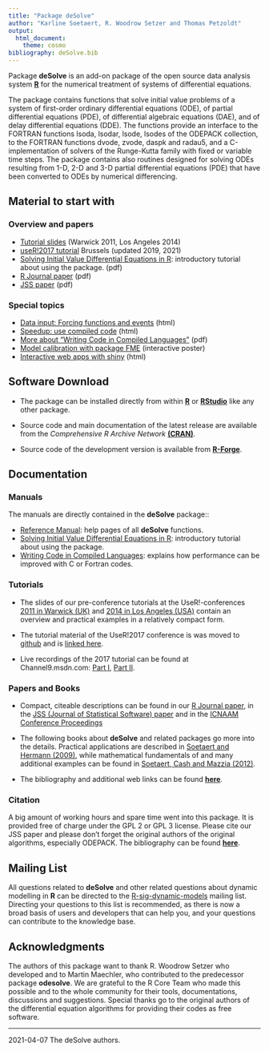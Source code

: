 ```yaml
---
title: "Package deSolve"
author: "Karline Soetaert, R. Woodrow Setzer and Thomas Petzoldt"
output: 
  html_document:
    theme: cosmo
bibliography: deSolve.bib
---
```


Package **deSolve** is an add-on package of the open source data analysis system 
<a href="http://www.r-project.org" target="_top">**R**</a> for the numerical treatment of systems of differential equations.

The package contains functions that solve initial value problems of a system of first-order ordinary differential equations (ODE), of partial differential equations (PDE), of differential algebraic equations (DAE), and of delay differential equations (DDE). The functions provide an interface to the FORTRAN functions lsoda, lsodar, lsode, lsodes of the ODEPACK collection, to the FORTRAN functions dvode, zvode, daspk and radau5, and a C-implementation of solvers of the Runge-Kutta family with fixed or variable time steps. The package contains also routines designed for solving ODEs resulting from 1-D, 2-D and 3-D partial differential equations (PDE) that have been converted to ODEs by numerical differencing.

## Material to start with

### Overview and papers

* [Tutorial slides](user2014/tutorial.pdf) (Warwick 2011, Los Angeles 2014)
* [useR!2017 tutorial](user2017/) Brussels (updated 2019, 2021)
* [Solving Initial Value Differential Equations in R](http://cran.r-project.org/web/packages/deSolve/vignettes/deSolve.pdf): introductory tutorial about using the package. (pdf)
* [R Journal paper](https://journal.r-project.org/archive/2010-2/RJournal_2010-2_Soetaert~et~al.pdf) (pdf)
* [JSS paper](https://www.jstatsoft.org/index.php/jss/article/view/v033i09/v33i09.pdf) (pdf)

### Special topics

* [Data input: Forcing functions and events](https://tpetzoldt.github.io/deSolve-forcing/deSolve-forcing.html) (html)
* [Speedup: use compiled code](https://tpetzoldt.github.io/deSolve-compiled/deSolve-compiled.html) (html)
* [More about "Writing Code in Compiled Languages"](http://cran.r-project.org/web/packages/deSolve/vignettes/compiledCode.pdf) (pdf)
* [Model calibration with package FME](user2014/examples/FME/index.html) (interactive poster)
* [Interactive web apps with shiny](https://tpetzoldt.github.io/deSolve-shiny/deSolve-shiny.html) (html)




## Software Download

* The package can be installed directly from within <a href="http://www.r-project.org" target="_top">**R**</a>  or <a href="http://www.rstudio.com" target="_top">**RStudio**</a>  like any other package. 

* Source code and main documentation of the latest release are available from the *Comprehensive R Archive Network* 
<a href="http://cran.r-project.org/web/packages/deSolve" target="_top">**(CRAN)**</a>. 

* Source code of the development version is available from <a href="http://r-forge.r-project.org/projects/desolve/" target="_top">**R-Forge**</a>.

## Documentation

### Manuals

The manuals are directly contained in the **deSolve** package::

* [Reference Manual](http://cran.r-project.org/web/packages/deSolve/deSolve.pdf): help pages of all **deSolve** functions.
* [Solving Initial Value Differential Equations in R](http://cran.r-project.org/web/packages/deSolve/vignettes/deSolve.pdf): introductory tutorial about using the package.
* [Writing Code in Compiled Languages](http://cran.r-project.org/web/packages/deSolve/vignettes/compiledCode.pdf): explains how performance can be improved with C or Fortran codes.

### Tutorials

* The slides of our pre-conference tutorials at the UseR!-conferences [2011 in Warwick (UK)](slides/tutorial.pdf) and [2014 in Los Angeles (USA)](user2014/tutorial.pdf) contain an overview and practical examples in a relatively compact form.

* The tutorial material of the UseR!2017 conference is was moved to [github](https://tpetzoldt.github.io/) and is [linked here](http://desolve.r-forge.r-project.org/user2017/). 
* Live recordings of the 2017 tutorial can be found at Channel9.msdn.com:
[Part I](https://channel9.msdn.com/Events/useR-international-R-User-conferences/useR-International-R-User-2017-Conference/Modelling-the-environment-in-R-from-small-scale-to-global-applications), 
[Part II](https://channel9.msdn.com/Events/useR-international-R-User-conferences/useR-International-R-User-2017-Conference/Modelling-the-environment-in-R-from-small-scale-to-global-applications-II).


### Papers and Books

* Compact, citeable descriptions can be found in our 
<a href="http://journal.r-project.org/archive/2010-2/RJournal_2010-2_Soetaert~et~al.pdf" target="_top">R Journal paper</a>, 
in the 
<a href="http://www.jstatsoft.org/v33/i09" target="_top">JSS (Journal of Statistical Software) paper</a> and in the 
<a href="http://dx.doi.org/10.1063/1.3498463" target="_top">ICNAAM Conference Proceedings</a>

* The following books about **deSolve** and related packages go more into the details. 
Practical applications are described in <a href="http://www.springer.com/cn/book/9781402086236" target="_top">Soetaert and Hermann (2009)</a>, 
while mathematical fundamentals of and many additional examples can be found in 
<a href="http://www.springer.com/cn/book/9783642280696" target="_top">Soetaert, Cash and Mazzia (2012)</a>.

* The bibliography and additional web links can be found [**here**](bibliography.html).


### Citation

A big amount of working hours and spare time went into this package. It is provided free of charge under the GPL 2 or GPL 3 license. Please cite our JSS paper and please don't forget the original authors of the original algorithms, especially ODEPACK. The bibliography can be found [**here**](bibliography.html).


## Mailing List

All questions related to **deSolve** and other related questions about dynamic modelling in **R** can be directed to the
[R-sig-dynamic-models](https://stat.ethz.ch/mailman/listinfo/r-sig-dynamic-models) mailing list. Directing your questions to this list is recommended, as there is now a broad basis of users and developers that can help you, and your questions can contribute to the knowledge base.


## Acknowledgments

The authors of this package want to thank R. Woodrow Setzer who developed and to Martin Maechler, who contributed
to the predecessor package **odesolve**. We are grateful to the R Core Team who made this possible and to the whole
community for their tools, documentations, discussions and suggestions. Special thanks go to the original
authors of the differential equation algorithms for providing their codes as free software. 

----

2021-04-07 The deSolve authors.







